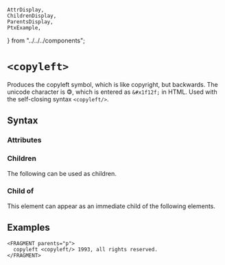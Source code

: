     AttrDisplay,
    ChildrenDisplay,
    ParentsDisplay,
    PtxExample,
} from "../../../components";

# `<copyleft>`

Produces the copyleft symbol, which is like copyright, but backwards.
The unicode character is &#x1f12f;, which is entered as `&#x1f12f;` in HTML.
Used with the self-closing syntax `<copyleft/>`.

## Syntax

### Attributes

<AttrDisplay name="copyleft" />

### Children

The following can be used as children.

<ChildrenDisplay name="copyleft" />

### Child of

This element can appear as an immediate child of the following elements.

<ParentsDisplay name="copyleft" />

## Examples
```ptx-eample
<FRAGMENT parents="p">
  copyleft <copyleft/> 1993, all rights reserved.
</FRAGMENT>
```
    